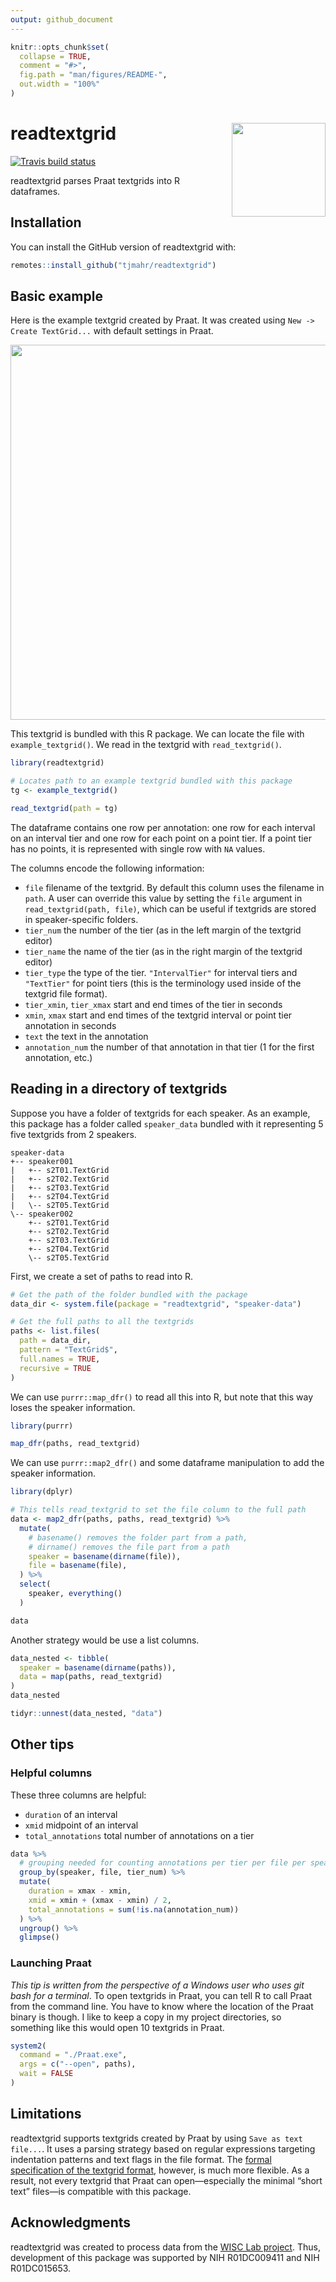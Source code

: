 ```yaml
---
output: github_document
---
```


<!-- README.md is generated from README.Rmd. Please edit that file -->

```r
knitr::opts_chunk$set(
  collapse = TRUE,
  comment = "#>",
  fig.path = "man/figures/README-",
  out.width = "100%"
)
```

# readtextgrid <img src="man/figures/logo.png" width = "150" align="right" />

<!-- badges: start -->
[![Travis build status](https://travis-ci.org/tjmahr/readtextgrid.svg?branch=master)](https://travis-ci.org/tjmahr/readtextgrid)
<!-- badges: end -->

readtextgrid parses Praat textgrids into R dataframes.

## Installation

You can install the GitHub version of readtextgrid with:

``` r
remotes::install_github("tjmahr/readtextgrid")
```

## Basic example

Here is the example textgrid created by Praat. It was created using 
`New -> Create TextGrid...` with default settings in Praat.

<img src="man/figures/demo-textgrid.png" width="600" /> 

This textgrid is bundled with this R package. We can locate the file with
`example_textgrid()`. We read in the textgrid with `read_textgrid()`.

```r
library(readtextgrid)

# Locates path to an example textgrid bundled with this package
tg <- example_textgrid()

read_textgrid(path = tg)
```

The dataframe contains one row per annotation: one row for each interval on an
interval tier and one row for each point on a point tier. If a point tier has no
points, it is represented with single row with `NA` values.

The columns encode the following information:

  - `file` filename of the textgrid. By default this column uses the filename in
    `path`. A user can override this value by setting the `file` argument in
    `read_textgrid(path, file)`, which can be useful if textgrids are stored in
    speaker-specific folders.
  - `tier_num` the number of the tier (as in the left margin of the textgrid
    editor)
  - `tier_name` the name of the tier (as in the right margin of the textgrid
    editor)
  - `tier_type` the type of the tier. `"IntervalTier"` for interval tiers and
    `"TextTier"` for point tiers (this is the terminology used inside of the
    textgrid file format).
  - `tier_xmin`, `tier_xmax` start and end times of the tier in seconds
  - `xmin`, `xmax` start and end times of the textgrid interval or point tier
    annotation in seconds
  - `text` the text in the annotation
  - `annotation_num` the number of that annotation in that tier (1 for the first
    annotation, etc.)

## Reading in a directory of textgrids

Suppose you have a folder of textgrids for each speaker. As an example, this
package has a folder called `speaker_data` bundled with it representing 5 five
textgrids from 2 speakers.

```
speaker-data
+-- speaker001
|   +-- s2T01.TextGrid
|   +-- s2T02.TextGrid
|   +-- s2T03.TextGrid
|   +-- s2T04.TextGrid
|   \-- s2T05.TextGrid
\-- speaker002
    +-- s2T01.TextGrid
    +-- s2T02.TextGrid
    +-- s2T03.TextGrid
    +-- s2T04.TextGrid
    \-- s2T05.TextGrid
```

First, we create a set of paths to read into R.

```r
# Get the path of the folder bundled with the package
data_dir <- system.file(package = "readtextgrid", "speaker-data")

# Get the full paths to all the textgrids
paths <- list.files(
  path = data_dir, 
  pattern = "TextGrid$",
  full.names = TRUE, 
  recursive = TRUE
)
```

We can use `purrr::map_dfr()` to read all this into R, but note that this way
loses the speaker information.

```r
library(purrr)

map_dfr(paths, read_textgrid)
```

We can use `purrr::map2_dfr()` and some dataframe manipulation to add the
speaker information.

```r
library(dplyr)

# This tells read_textgrid to set the file column to the full path
data <- map2_dfr(paths, paths, read_textgrid) %>% 
  mutate(
    # basename() removes the folder part from a path, 
    # dirname() removes the file part from a path
    speaker = basename(dirname(file)),
    file = basename(file),
  ) %>% 
  select(
    speaker, everything()
  )

data
```

Another strategy would be use a list columns.

```r
data_nested <- tibble(
  speaker = basename(dirname(paths)),
  data = map(paths, read_textgrid)
)
data_nested

tidyr::unnest(data_nested, "data")
```




## Other tips

### Helpful columns

These three columns are helpful: 

- `duration` of an interval
- `xmid` midpoint of an interval
- `total_annotations` total number of annotations on a tier

```r
data %>%
  # grouping needed for counting annotations per tier per file per speaker
  group_by(speaker, file, tier_num) %>%
  mutate(
    duration = xmax - xmin,
    xmid = xmin + (xmax - xmin) / 2,
    total_annotations = sum(!is.na(annotation_num))
  ) %>% 
  ungroup() %>% 
  glimpse()
```

### Launching Praat

*This tip is written from the perspective of a Windows user who uses git bash
for a terminal*. To open textgrids in Praat, you can tell R to call Praat from
the command line. You have to know where the location of the Praat binary is
though. I like to keep a copy in my project directories, so something like this
would open 10 textgrids in Praat.

```r
system2(
  command = "./Praat.exe",
  args = c("--open", paths),
  wait = FALSE
)
```


## Limitations

readtextgrid supports textgrids created by Praat by using `Save as text
file...`. It uses a parsing strategy based on regular expressions targeting
indentation patterns and text flags in the file format. The [formal
specification of the textgrid
format](http://www.fon.hum.uva.nl/praat/manual/TextGrid_file_formats.html),
however, is much more flexible. As a result, not every textgrid that Praat can
open---especially the minimal "short text" files---is compatible with this
package.

## Acknowledgments

readtextgrid was created to process data from the [WISC Lab
project](https://kidspeech.wisc.edu/). Thus, development of this package was
supported by NIH R01DC009411 and NIH R01DC015653.

